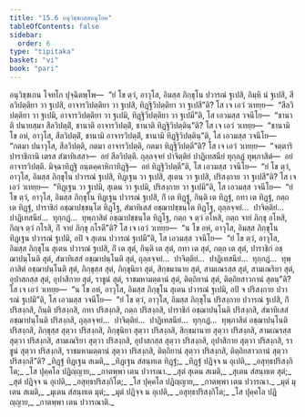 ```yaml
---
title: "15.6 อนุวิชฺชกสฺสอนุโยค"
tableOfContents: false
sidebar:
  order: 6
type: "tipitaka"
basket: "vi"
book: "pari"
---
```



<DynamicBreadcrumb />

<Division number="396" book="pari">

<Paragraph number="1866" book="pari">
อนุวิชฺชเกน โจทโก ปุจฺฉิตพฺโพ—  “ยํ โข ตฺวํ, อาวุโส, อิมสฺส ภิกฺขุโน ปวารณํ ฐเปสิ, กิมฺหิ นํ ฐเปสิ, สีลวิปตฺติยา วา ฐเปสิ, อาจารวิปตฺติยา วา ฐเปสิ, ทิฏฺฐิวิปตฺติยา วา ฐเปสี”ติ? โส เจ เอวํ วเทยฺย—  “สีลวิปตฺติยา วา ฐเปมิ, อาจารวิปตฺติยา วา ฐเปมิ, ทิฏฺฐิวิปตฺติยา วา ฐเปมี”ติ, โส เอวมสฺส วจนีโย—  “ชานาติ ปนายสฺมา สีลวิปตฺติํ, ชานาติ อาจารวิปตฺติํ, ชานาติ ทิฏฺฐิวิปตฺตินฺ”ติ? โส เจ เอวํ วเทยฺย—  “ชานามิ โข อหํ, อาวุโส, สีลวิปตฺติํ, ชานามิ อาจารวิปตฺติํ, ชานามิ ทิฏฺฐิวิปตฺตินฺ”ติ, โส เอวมสฺส วจนีโย—  “กตมา ปนาวุโส, สีลวิปตฺติ, กตมา อาจารวิปตฺติ, กตมา ทิฏฺฐิวิปตฺตี”ติ? โส เจ เอวํ วเทยฺย—  “จตฺตาริ ปาราชิกานิ เตรส สํฆาทิเสสา—  อยํ สีลวิปตฺติ. ถุลฺลจฺจยํ ปาจิตฺติยํ ปาฏิเทสนียํ ทุกฺกฏํ ทุพฺภาสิตํ—  อยํ อาจารวิปตฺติ. มิจฺฉาทิฏฺฐิ อนฺตคฺคาหิกาทิฏฺฐิ—  อยํ ทิฏฺฐิวิปตฺตี”ติ, โส เอวมสฺส วจนีโย—  “ยํ โข ตฺวํ, อาวุโส, อิมสฺส ภิกฺขุโน ปวารณํ ฐเปสิ, ทิฏฺเฐน วา ฐเปสิ, สุเตน วา ฐเปสิ, ปริสงฺกาย วา ฐเปสี”ติ? โส เจ เอวํ วเทยฺย—  “ทิฏฺเฐน วา ฐเปมิ, สุเตน วา ฐเปมิ, ปริสงฺกาย วา ฐเปมี”ติ, โส เอวมสฺส วจนีโย—  “ยํ โข ตฺวํ, อาวุโส, อิมสฺส ภิกฺขุโน ทิฏฺเฐน ปวารณํ ฐเปสิ, กิํ เต ทิฏฺฐํ, กินฺติ เต ทิฏฺฐํ, กทา เต ทิฏฺฐํ, กตฺถ เต ทิฏฺฐํ, ปาราชิกํ อชฺฌาปชฺชนฺโต ทิฏฺโฐ, สํฆาทิเสสํ อชฺฌาปชฺชนฺโต ทิฏฺโฐ, ถุลฺลจฺจยํ…  ปาจิตฺติยํ…  ปาฏิเทสนียํ…  ทุกฺกฏํ…  ทุพฺภาสิตํ อชฺฌาปชฺชนฺโต ทิฏฺโฐ, กตฺถ จ ตฺวํ อโหสิ, กตฺถ จายํ ภิกฺขุ อโหสิ, กิญฺจ ตฺวํ กโรสิ, กิํ จายํ ภิกฺขุ กโรตี”ติ? โส เจ เอวํ วเทยฺย—  “น โข อหํ, อาวุโส, อิมสฺส ภิกฺขุโน ทิฏฺเฐน ปวารณํ ฐเปมิ, อปิ จ สุเตน ปวารณํ ฐเปมี”ติ, โส เอวมสฺส วจนีโย—  “ยํ โข ตฺวํ, อาวุโส, อิมสฺส ภิกฺขุโน สุเตน ปวารณํ ฐเปสิ, กิํ เต สุตํ, กินฺติ เต สุตํ, กทา เต สุตํ, กตฺถ เต สุตํ, ปาราชิกํ อชฺฌาปนฺโนติ สุตํ, สํฆาทิเสสํ อชฺฌาปนฺโนติ สุตํ, ถุลฺลจฺจยํ…  ปาจิตฺติยํ…  ปาฏิเทสนียํ…  ทุกฺกฏํ…  ทุพฺภาสิตํ อชฺฌาปนฺโนติ สุตํ, ภิกฺขุสฺส สุตํ, ภิกฺขุนิยา สุตํ, สิกฺขมานาย สุตํ, สามเณรสฺส สุตํ, สามเณริยา สุตํ, อุปาสกสฺส สุตํ, อุปาสิกาย สุตํ, ราชูนํ สุตํ, ราชมหามตฺตานํ สุตํ, ติตฺถิยานํ สุตํ, ติตฺถิยสาวกานํ สุตนฺ”ติ? โส เจ เอวํ วเทยฺย—  “น โข อหํ, อาวุโส, อิมสฺส ภิกฺขุโน สุเตน ปวารณํ ฐเปมิ, อปิ จ ปริสงฺกาย ปวารณํ ฐเปมี”ติ, โส เอวมสฺส วจนีโย—  “ยํ โข ตฺวํ, อาวุโส, อิมสฺส ภิกฺขุโน ปริสงฺกาย ปวารณํ ฐเปสิ, กิํ ปริสงฺกสิ, กินฺติ ปริสงฺกสิ, กทา ปริสงฺกสิ, กตฺถ ปริสงฺกสิ, ปาราชิกํ อชฺฌาปนฺโนติ ปริสงฺกสิ, สํฆาทิเสสํ อชฺฌาปนฺโนติ ปริสงฺกสิ, ถุลฺลจฺจยํ…  ปาจิตฺติยํ…  ปาฏิเทสนียํ…  ทุกฺกฏํ…  ทุพฺภาสิตํ อชฺฌาปนฺโนติ ปริสงฺกสิ, ภิกฺขุสฺส สุตฺวา ปริสงฺกสิ, ภิกฺขุนิยา สุตฺวา ปริสงฺกสิ, สิกฺขมานาย สุตฺวา ปริสงฺกสิ, สามเณรสฺส สุตฺวา ปริสงฺกสิ, สามเณริยา สุตฺวา ปริสงฺกสิ, อุปาสกสฺส สุตฺวา ปริสงฺกสิ, อุปาสิกาย สุตฺวา ปริสงฺกสิ, ราชูนํ สุตฺวา ปริสงฺกสิ, ราชมหามตฺตานํ สุตฺวา ปริสงฺกสิ, ติตฺถิยานํ สุตฺวา ปริสงฺกสิ, ติตฺถิยสาวกานํ สุตฺวา ปริสงฺกสี”ติ?
</Paragraph>

</Division>
<Division number="397" book="pari">

<Paragraph number="1867" type="verses" book="pari">
_ทิฏฺฐํ ทิฏฺเฐน สเมติ,_  
_ทิฏฺเฐน สํสนฺทเต ทิฏฺฐํ;_  
_ทิฏฺฐํ ปฏิจฺจ น อุเปติ,_  
_อสุทฺธปริสงฺกิโต;_  
_โส ปุคฺคโล ปฏิญฺญาย,_  
_กาตพฺพา เตน ปวารณา._  

</Paragraph>

<Paragraph number="1868" type="verses" book="pari">
_สุตํ สุเตน สเมติ,_  
_สุเตน สํสนฺทเต สุตํ;_  
_สุตํ ปฏิจฺจ น อุเปติ,_  
_อสุทฺธปริสงฺกิโต;_  
_โส ปุคฺคโล ปฏิญฺญาย,_  
_กาตพฺพา เตน ปวารณา._  

</Paragraph>

<Paragraph number="1869" type="verses" book="pari">
_มุตํ มุเตน สเมติ,_  
_มุเตน สํสนฺทเต มุตํ;_  
_มุตํ ปฏิจฺจ น อุเปติ,_  
_อสุทฺธปริสงฺกิโต;_  
_โส ปุคฺคโล ปฏิญฺญาย,_  
_กาตพฺพา เตน ปวารณาติ._
</Paragraph>
</Division>